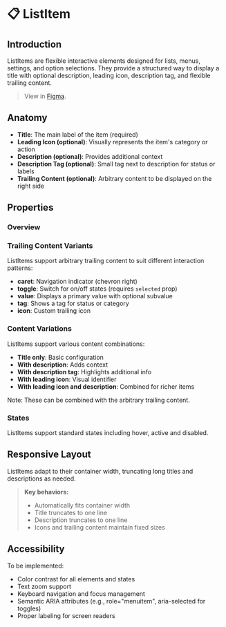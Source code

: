 
<Meta title="Components/ListItem/Docs" of={ListItemStories} />

# 📋 ListItem

## Introduction

ListItems are flexible interactive elements designed for lists, menus, settings, and option selections. They provide a structured way to display a title with optional description, leading icon, description tag, and flexible trailing content.

> View in [Figma](https://www.figma.com/design/JxaLVMTWirCpU0rsbZ30k7/2.-Components-Library?node-id=2255-4155).

## Anatomy

<Canvas of={ListItemStories.WithLeadingIconAndDescription} />

- **Title**: The main label of the item (required)
- **Leading Icon (optional)**: Visually represents the item's category or action
- **Description (optional)**: Provides additional context
- **Description Tag (optional)**: Small tag next to description for status or labels
- **Trailing Content (optional)**: Arbitrary content to be displayed on the right side

## Properties

### Overview

<Canvas of={ListItemStories.OnlyTitle} />
<Controls of={ListItemStories.OnlyTitle} />

### Trailing Content Variants

ListItems support arbitrary trailing content to suit different interaction patterns:

- **caret**: Navigation indicator (chevron right)
- **toggle**: Switch for on/off states (requires `selected` prop)
- **value**: Displays a primary value with optional subvalue
- **tag**: Shows a tag for status or category
- **icon**: Custom trailing icon

<Canvas of={ListItemStories.TrailingContentVariantsShowcase} />

### Content Variations

ListItems support various content combinations:

- **Title only**: Basic configuration
- **With description**: Adds context
- **With description tag**: Highlights additional info
- **With leading icon**: Visual identifier
- **With leading icon and description**: Combined for richer items

Note: These can be combined with the arbitrary trailing content.

<Canvas of={ListItemStories.OnlyTitle} />
<Canvas of={ListItemStories.WithDescription} />
<Canvas of={ListItemStories.WithDescriptionTag} />
<Canvas of={ListItemStories.WithLeadingIcon} />
<Canvas of={ListItemStories.WithLeadingIconAndDescription} />

### States

ListItems support standard states including hover, active and disabled.

<Canvas of={ListItemStories.StateShowcase} />

## Responsive Layout

ListItems adapt to their container width, truncating long titles and descriptions as needed.

<Canvas of={ListItemStories.ResponsiveLayout} />

> **Key behaviors:**
>
> - Automatically fits container width
> - Title truncates to one line
> - Description truncates to one line
> - Icons and trailing content maintain fixed sizes

## Accessibility

To be implemented:

- Color contrast for all elements and states
- Text zoom support
- Keyboard navigation and focus management
- Semantic ARIA attributes (e.g., role="menuitem", aria-selected for toggles)
- Proper labeling for screen readers
